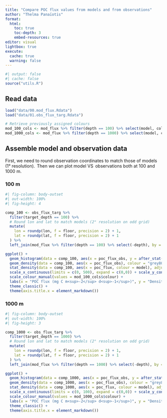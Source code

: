 ```yaml
---
title: "Compare POC flux values from models and from observations"
author: "Thelma Panaïotis"
format:
  html:
    toc: true
    toc-depth: 3
    embed-resources: true
editor: visual
lightbox: true
execute:
  cache: true
  warning: false
---
```


```r
#| output: false
#| cache: false
source("utils.R")
```

## Read data

```r
load("data/00.mod_flux.Rdata")
load("data/01.obs_flux_targ.Rdata")

# Retrieve previously assigned colours
mod_100_cols <- mod_flux %>% filter(depth == 100) %>% select(model, colour) %>% distinct()
mod_1000_cols <- mod_flux %>% filter(depth == 1000) %>% select(model, colour) %>% distinct()
```

## Assemble model and observation data

First, we need to round observation coordinates to match those of models (1° resolution).  Then we can plot model VS  observations both at 100 and 1000 m.

### 100 m

```r
#| fig-column: body-outset
#| out-width: 100%
#| fig-height: 4

comp_100 <- obs_flux_targ %>% 
  filter(target_depth == 100) %>% 
  # Round lon and lat to match models (2° resolution on odd grid)
  mutate(
    lon = roundp(lon, f = floor, precision = 2) + 1,
    lat = roundp(lat, f = floor, precision = 2) + 1
  ) %>% 
  left_join(mod_flux %>% filter(depth == 100) %>% select(-depth), by = join_by(lon, lat), relationship = "many-to-many") # allow multiple models to join with observation

ggplot() +
  geom_histogram(data = comp_100, aes(x = poc_flux_obs, y = after_stat(density)), fill = "grey80", colour = "white", binwidth = 10) +
  geom_density(data = comp_100, aes(x = poc_flux_obs), colour = "grey80") +
  stat_density(data = comp_100, aes(x = poc_flux, colour = model), adjust = 2, geom = "line", position = "identity") +
  scale_x_continuous(limits = c(0, 500), expand = c(0,0)) + scale_y_continuous(expand = c(0,0)) +
  scale_colour_manual(values = mod_100_cols$colour) +
  labs(x = "POC flux (mg C m<sup>-2</sup> d<sup>-1</sup>)", y = "Density", colour = "Model", title = "POC flux at 100 m") +
  theme_classic() +
  theme(axis.title.x = element_markdown())
```

### 1000 m

```r
#| fig-column: body-outset
#| out-width: 100%
#| fig-height: 3

comp_1000 <- obs_flux_targ %>% 
  filter(target_depth == 1000) %>% 
  # Round lon and lat to match models (2° resolution on odd grid)
  mutate(
    lon = roundp(lon, f = floor, precision = 2) + 1,
    lat = roundp(lat, f = floor, precision = 2) + 1
  ) %>% 
  left_join(mod_flux %>% filter(depth == 1000) %>% select(-depth), by = join_by(lon, lat), relationship = "many-to-many") # allow multiple models to join with observation

ggplot() +
  geom_histogram(data = comp_1000, aes(x = poc_flux_obs, y = after_stat(density)), fill = "grey80", colour = "white", binwidth = 2) +
  geom_density(data = comp_1000, aes(x = poc_flux_obs), colour = "grey80") +
  stat_density(data = comp_1000, aes(x = poc_flux, colour = model), adjust = 2, geom = "line", position = "identity") +
  scale_x_continuous(limits = c(0, 100), expand = c(0,0)) + scale_y_continuous(expand = c(0,0)) +
  scale_colour_manual(values = mod_1000_cols$colour) +
  labs(x = "POC flux (mg C m<sup>-2</sup> d<sup>-1</sup>)", y = "Density", colour = "Model", title = "POC flux at 1000 m") +
  theme_classic() +
  theme(axis.title.x = element_markdown())
```

